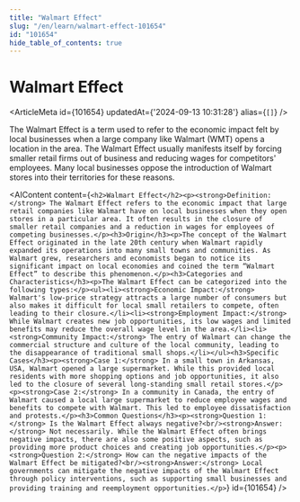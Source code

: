 ```yaml
---
title: "Walmart Effect"
slug: "/en/learn/walmart-effect-101654"
id: "101654"
hide_table_of_contents: true
---
```



# Walmart Effect

<ArticleMeta id={101654} updatedAt={'2024-09-13 10:31:28'} alias={`[]`} />
<div className='border-solid border-b border-t-0 my-4 border-[var(--ifm-color-gray-300)]' />

The Walmart Effect is a term used to refer to the economic impact felt by local businesses when a large company like Walmart (WMT) opens a location in the area. The Walmart Effect usually manifests itself by forcing smaller retail firms out of business and reducing wages for competitors' employees. Many local businesses oppose the introduction of Walmart stores into their territories for these reasons.

<AIContent content={`<h2>Walmart Effect</h2><p><strong>Definition:</strong> The Walmart Effect refers to the economic impact that large retail companies like Walmart have on local businesses when they open stores in a particular area. It often results in the closure of smaller retail companies and a reduction in wages for employees of competing businesses.</p><h3>Origin</h3><p>The concept of the Walmart Effect originated in the late 20th century when Walmart rapidly expanded its operations into many small towns and communities. As Walmart grew, researchers and economists began to notice its significant impact on local economies and coined the term “Walmart Effect” to describe this phenomenon.</p><h3>Categories and Characteristics</h3><p>The Walmart Effect can be categorized into the following types:</p><ul><li><strong>Economic Impact:</strong> Walmart's low-price strategy attracts a large number of consumers but also makes it difficult for local small retailers to compete, often leading to their closure.</li><li><strong>Employment Impact:</strong> While Walmart creates new job opportunities, its low wages and limited benefits may reduce the overall wage level in the area.</li><li><strong>Community Impact:</strong> The entry of Walmart can change the commercial structure and culture of the local community, leading to the disappearance of traditional small shops.</li></ul><h3>Specific Cases</h3><p><strong>Case 1:</strong> In a small town in Arkansas, USA, Walmart opened a large supermarket. While this provided local residents with more shopping options and job opportunities, it also led to the closure of several long-standing small retail stores.</p><p><strong>Case 2:</strong> In a community in Canada, the entry of Walmart caused a local large supermarket to reduce employee wages and benefits to compete with Walmart. This led to employee dissatisfaction and protests.</p><h3>Common Questions</h3><p><strong>Question 1:</strong> Is the Walmart Effect always negative?<br/><strong>Answer:</strong> Not necessarily. While the Walmart Effect often brings negative impacts, there are also some positive aspects, such as providing more product choices and creating job opportunities.</p><p><strong>Question 2:</strong> How can the negative impacts of the Walmart Effect be mitigated?<br/><strong>Answer:</strong> Local governments can mitigate the negative impacts of the Walmart Effect through policy interventions, such as supporting small businesses and providing training and reemployment opportunities.</p>`} id={101654} />
